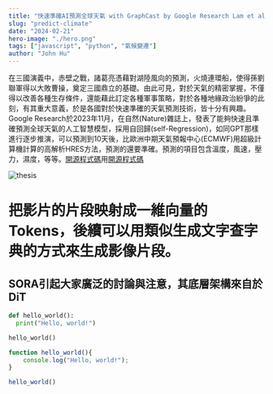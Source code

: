```yaml
---
title: "快速準確AI預測全球天氣 with GraphCast by Google Research Lam et al."
slug: "predict-climate"
date: "2024-02-21"
hero-image: "./hero.png"
tags: ["javascript", "python", "氣候變遷"]
author: "John Hu"
---
```

在三國演義中，赤壁之戰，諸葛亮憑藉對湖陸風向的預測，火燒連環船，使得孫劉聯軍得以大敗曹操，奠定三國鼎立的基礎。由此可見，對於天氣的精密掌握，不僅得以改善各種生存條件，還能藉此訂定各種軍事策略，對於各種地緣政治紛爭的此刻，有其重大意義，於是各國對於快速準確的天氣預測技術，皆十分有興趣。
Google Research於2023年11月，在自然(Nature)雜誌上，發表了能夠快速且準確預測全球天氣的人工智慧模型，採用自回歸(self-Regression)，如同GPT那樣進行逐步推演，可以預測到10天後，比歐洲中期天氣預報中心(ECMWF)用超級計算機計算的高解析HRES方法，預測的還要準確。預測的項目包含溫度，風速，壓力，濕度，等等。[開源程式碼](https://github.com/google-deepmind/graphcast "開源程式碼")用[開源程式碼](https://github.com/google-deepmind/graphcast "開源程式碼")

![thesis](/1.png "thesis")
# 把影片的片段映射成一維向量的Tokens，後續可以用類似生成文字查字典的方式來生成影像片段。

## SORA引起大家廣泛的討論與注意，其底層架構來自於DiT

```python
def hello_world():
  print("Hello, world!")

hello_world()
```
```javascript
function hello_world(){
    console.log("Hello, world!");
}

hello_world()
```